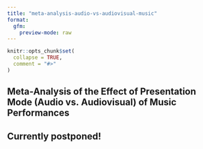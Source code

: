 ```yaml
---
title: "meta-analysis-audio-vs-audiovisual-music"
format:
  gfm:
    preview-mode: raw
---
```


```r
knitr::opts_chunk$set(
  collapse = TRUE,
  comment = "#>"
)
```



<!-- badges: start -->
<!-- badges: end -->

## Meta-Analysis of the Effect of Presentation Mode (Audio vs. Audiovisual) of Music Performances

## Currently postponed!


